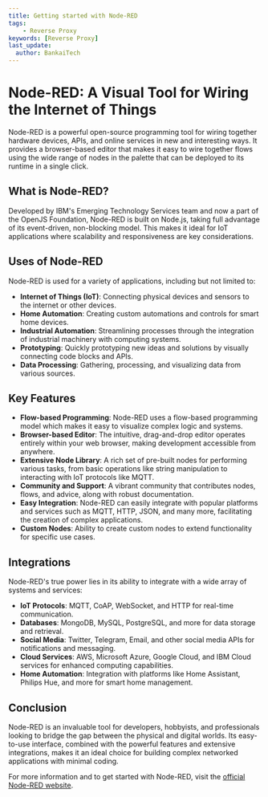 ```yaml
---
title: Getting started with Node-RED
tags:
    - Reverse Proxy
keywords: [Reverse Proxy]
last_update:
  author: BankaiTech
---
```



# Node-RED: A Visual Tool for Wiring the Internet of Things

Node-RED is a powerful open-source programming tool for wiring together hardware devices, APIs, and online services in new and interesting ways. It provides a browser-based editor that makes it easy to wire together flows using the wide range of nodes in the palette that can be deployed to its runtime in a single click.

## What is Node-RED?

Developed by IBM's Emerging Technology Services team and now a part of the OpenJS Foundation, Node-RED is built on Node.js, taking full advantage of its event-driven, non-blocking model. This makes it ideal for IoT applications where scalability and responsiveness are key considerations.

## Uses of Node-RED

Node-RED is used for a variety of applications, including but not limited to:

- **Internet of Things (IoT)**: Connecting physical devices and sensors to the internet or other devices.
- **Home Automation**: Creating custom automations and controls for smart home devices.
- **Industrial Automation**: Streamlining processes through the integration of industrial machinery with computing systems.
- **Prototyping**: Quickly prototyping new ideas and solutions by visually connecting code blocks and APIs.
- **Data Processing**: Gathering, processing, and visualizing data from various sources.

## Key Features

- **Flow-based Programming**: Node-RED uses a flow-based programming model which makes it easy to visualize complex logic and systems.
- **Browser-based Editor**: The intuitive, drag-and-drop editor operates entirely within your web browser, making development accessible from anywhere.
- **Extensive Node Library**: A rich set of pre-built nodes for performing various tasks, from basic operations like string manipulation to interacting with IoT protocols like MQTT.
- **Community and Support**: A vibrant community that contributes nodes, flows, and advice, along with robust documentation.
- **Easy Integration**: Node-RED can easily integrate with popular platforms and services such as MQTT, HTTP, JSON, and many more, facilitating the creation of complex applications.
- **Custom Nodes**: Ability to create custom nodes to extend functionality for specific use cases.

## Integrations

Node-RED's true power lies in its ability to integrate with a wide array of systems and services:

- **IoT Protocols**: MQTT, CoAP, WebSocket, and HTTP for real-time communication.
- **Databases**: MongoDB, MySQL, PostgreSQL, and more for data storage and retrieval.
- **Social Media**: Twitter, Telegram, Email, and other social media APIs for notifications and messaging.
- **Cloud Services**: AWS, Microsoft Azure, Google Cloud, and IBM Cloud services for enhanced computing capabilities.
- **Home Automation**: Integration with platforms like Home Assistant, Philips Hue, and more for smart home management.

## Conclusion

Node-RED is an invaluable tool for developers, hobbyists, and professionals looking to bridge the gap between the physical and digital worlds. Its easy-to-use interface, combined with the powerful features and extensive integrations, makes it an ideal choice for building complex networked applications with minimal coding.

For more information and to get started with Node-RED, visit the [official Node-RED website](https://nodered.org/).

<BuyMeACoffeeButton />
